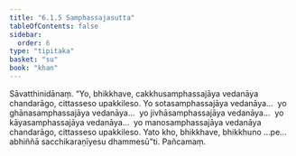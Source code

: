 ```yaml
---
title: "6.1.5 Samphassajasutta"
tableOfContents: false
sidebar:
  order: 6
type: "tipitaka"
basket: "su"
book: "khan"
---
```



<DynamicBreadcrumb />

<Division number="326" book="khan" bookNo="13" page="195">

<Paragraph number="1101" book="khan">
Sāvatthinidānaṃ. “Yo, bhikkhave, cakkhusamphassajāya vedanāya chandarāgo, cittasseso upakkileso. Yo sotasamphassajāya vedanāya…  yo ghānasamphassajāya vedanāya…  yo jivhāsamphassajāya vedanāya…  yo kāyasamphassajāya vedanāya…  yo manosamphassajāya vedanāya chandarāgo, cittasseso upakkileso. Yato kho, bhikkhave, bhikkhuno …pe…  abhiññā sacchikaraṇīyesu dhammesū”ti.

</Paragraph>
</Division>

<Paragraph number="1102" type="center" book="khan">
Pañcamaṃ.
</Paragraph>